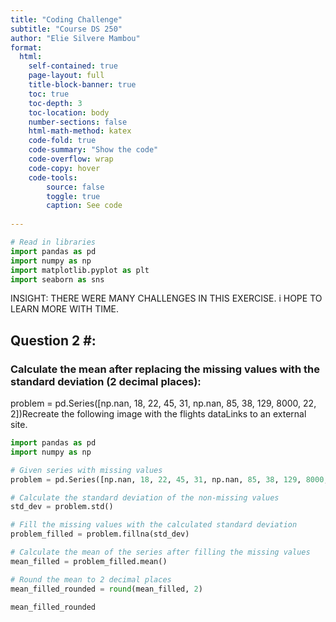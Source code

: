 ```yaml
---
title: "Coding Challenge"
subtitle: "Course DS 250"
author: "Elie Silvere Mambou"
format:
  html:
    self-contained: true
    page-layout: full
    title-block-banner: true
    toc: true
    toc-depth: 3
    toc-location: body
    number-sections: false
    html-math-method: katex
    code-fold: true
    code-summary: "Show the code"
    code-overflow: wrap
    code-copy: hover
    code-tools:
        source: false
        toggle: true
        caption: See code
    
---
```


```python
# Read in libraries
import pandas as pd
import numpy as np
import matplotlib.pyplot as plt
import seaborn as sns
```


INSIGHT: THERE WERE MANY CHALLENGES IN THIS EXERCISE. i HOPE TO LEARN MORE WITH TIME. 




## Question 2 #:

### Calculate the mean after replacing the missing values with the standard deviation (2 decimal places):
problem = pd.Series([np.nan, 18, 22, 45, 31, np.nan, 85, 38, 129, 8000, 22, 2])Recreate the following image with the flights dataLinks to an external site.


```python
import pandas as pd
import numpy as np

# Given series with missing values
problem = pd.Series([np.nan, 18, 22, 45, 31, np.nan, 85, 38, 129, 8000, 22, 2])

# Calculate the standard deviation of the non-missing values
std_dev = problem.std()

# Fill the missing values with the calculated standard deviation
problem_filled = problem.fillna(std_dev)

# Calculate the mean of the series after filling the missing values
mean_filled = problem_filled.mean()

# Round the mean to 2 decimal places
mean_filled_rounded = round(mean_filled, 2)

mean_filled_rounded


```




